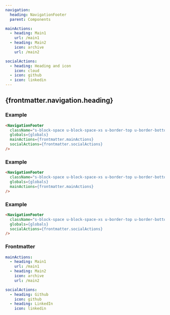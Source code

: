 ```yaml
---
navigation:
  heading: NavigationFooter
  parent: Components

mainActions:
  - heading: Main1
    url: /main1
  - heading: Main2
    icon: archive
    url: /main2

socialActions:
  - heading: Heading and icon
    icon: cloud
  - icon: github
  - icon: linkedin
---
```


## {frontmatter.navigation.heading}
### Example
```html
<NavigationFooter
  className="s-block-space u-block-space-xs u-border-top u-border-bottom"
  globals={globals}
  mainActions={frontmatter.mainActions}
  socialActions={frontmatter.socialActions}
/>
```
<NavigationFooter
  className="s-block-space u-block-space-xs u-border-top u-border-bottom"
  globals={globals}
  mainActions={frontmatter.mainActions}
  socialActions={frontmatter.socialActions}
/>

### Example
```html
<NavigationFooter
  className="s-block-space u-block-space-xs u-border-top u-border-bottom"
  globals={globals}
  mainActions={frontmatter.mainActions}
/>
```
<NavigationFooter
  className="s-block-space u-block-space-xs u-border-top u-border-bottom"
  globals={globals}
  mainActions={frontmatter.mainActions}
/>

### Example
```html
<NavigationFooter
  className="s-block-space u-block-space-xs u-border-top u-border-bottom"
  globals={globals}
  socialActions={frontmatter.socialActions}
/>
```
<NavigationFooter
  className="s-block-space u-block-space-xs u-border-top u-border-bottom"
  globals={globals}
  socialActions={frontmatter.socialActions}
/>

### Frontmatter
```yaml
mainActions:
  - heading: Main1
    url: /main1
  - heading: Main2
    icon: archive
    url: /main2

socialActions:
  - heading: Github
    icon: github
  - heading: LinkedIn
    icon: linkedin
```

